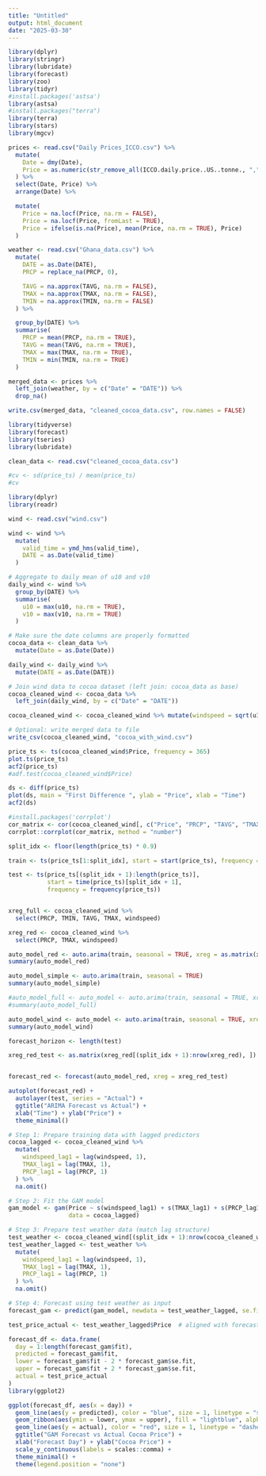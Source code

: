 ```yaml
---
title: "Untitled"
output: html_document
date: "2025-03-30"
---
```



```r
library(dplyr)
library(stringr)
library(lubridate) 
library(forecast)
library(zoo)
library(tidyr)
#install.packages('astsa')
library(astsa)
#install.packages("terra")
library(terra)
library(stars)
library(mgcv)
```

```r
prices <- read.csv("Daily Prices_ICCO.csv") %>%
  mutate(
    Date = dmy(Date),
    Price = as.numeric(str_remove_all(ICCO.daily.price..US..tonne., ","))
  ) %>%
  select(Date, Price) %>%
  arrange(Date) %>%  

  mutate(
    Price = na.locf(Price, na.rm = FALSE),      
    Price = na.locf(Price, fromLast = TRUE),    
    Price = ifelse(is.na(Price), mean(Price, na.rm = TRUE), Price)
  )

weather <- read.csv("Ghana_data.csv") %>%
  mutate(
    DATE = as.Date(DATE),
    PRCP = replace_na(PRCP, 0),  

    TAVG = na.approx(TAVG, na.rm = FALSE),
    TMAX = na.approx(TMAX, na.rm = FALSE),
    TMIN = na.approx(TMIN, na.rm = FALSE)
  ) %>%

  group_by(DATE) %>%
  summarise(
    PRCP = mean(PRCP, na.rm = TRUE),
    TAVG = mean(TAVG, na.rm = TRUE),
    TMAX = max(TMAX, na.rm = TRUE),
    TMIN = min(TMIN, na.rm = TRUE)
  )

merged_data <- prices %>%
  left_join(weather, by = c("Date" = "DATE")) %>%
  drop_na()  

write.csv(merged_data, "cleaned_cocoa_data.csv", row.names = FALSE)
```


```r
library(tidyverse)
library(forecast)  
library(tseries)   
library(lubridate) 

clean_data <- read.csv("cleaned_cocoa_data.csv") 

```


```r
#cv <- sd(price_ts) / mean(price_ts)
#cv
```


```r
library(dplyr)
library(readr)

wind <- read.csv("wind.csv")

wind <- wind %>%
  mutate(
    valid_time = ymd_hms(valid_time),
    DATE = as.Date(valid_time)
  )

# Aggregate to daily mean of u10 and v10
daily_wind <- wind %>%
  group_by(DATE) %>%
  summarise(
    u10 = max(u10, na.rm = TRUE),
    v10 = max(v10, na.rm = TRUE)
  )

# Make sure the date columns are properly formatted
cocoa_data <- clean_data %>%
  mutate(Date = as.Date(Date))

daily_wind <- daily_wind %>%
  mutate(DATE = as.Date(DATE))

# Join wind data to cocoa dataset (left join: cocoa_data as base)
cocoa_cleaned_wind <- cocoa_data %>%
  left_join(daily_wind, by = c("Date" = "DATE"))

cocoa_cleaned_wind <- cocoa_cleaned_wind %>% mutate(windspeed = sqrt(u10^2+v10^2))

# Optional: write merged data to file
write_csv(cocoa_cleaned_wind, "cocoa_with_wind.csv")
```

```r
price_ts <- ts(cocoa_cleaned_wind$Price, frequency = 365) 
plot.ts(price_ts)
acf2(price_ts)
#adf.test(cocoa_cleaned_wind$Price) 
```

```r
ds <- diff(price_ts)
plot(ds, main = "First Difference ", ylab = "Price", xlab = "Time")
acf2(ds)
```

```r
#install.packages('corrplot')
cor_matrix <- cor(cocoa_cleaned_wind[, c("Price", "PRCP", "TAVG", "TMAX", "TMIN", "windspeed")])
corrplot::corrplot(cor_matrix, method = "number")
```

```r
split_idx <- floor(length(price_ts) * 0.9)

train <- ts(price_ts[1:split_idx], start = start(price_ts), frequency = frequency(price_ts))

test <- ts(price_ts[(split_idx + 1):length(price_ts)],
           start = time(price_ts)[split_idx + 1],
           frequency = frequency(price_ts))


xreg_full <- cocoa_cleaned_wind %>%
  select(PRCP, TMIN, TAVG, TMAX, windspeed)

xreg_red <- cocoa_cleaned_wind %>%
  select(PRCP, TMAX, windspeed) 
```

```r
auto_model_red <- auto.arima(train, seasonal = TRUE, xreg = as.matrix(xreg_red[1:split_idx, ]))
summary(auto_model_red)
```

```r
auto_model_simple <- auto.arima(train, seasonal = TRUE)
summary(auto_model_simple)
```

```r
#auto_model_full <- auto_model <- auto.arima(train, seasonal = TRUE, xreg = as.matrix(xreg_full[1:split_idx, ]))
#summary(auto_model_full)
```

```r
auto_model_wind <- auto_model <- auto.arima(train, seasonal = TRUE, xreg = as.matrix(cocoa_cleaned_wind[1:split_idx, ]$windspeed))
summary(auto_model_wind)
```
```r
forecast_horizon <- length(test)

xreg_red_test <- as.matrix(xreg_red[(split_idx + 1):nrow(xreg_red), ])


forecast_red <- forecast(auto_model_red, xreg = xreg_red_test)

```

```r
autoplot(forecast_red) +
  autolayer(test, series = "Actual") +
  ggtitle("ARIMA Forecast vs Actual") +
  xlab("Time") + ylab("Price") +
  theme_minimal()
```

```r

# Step 1: Prepare training data with lagged predictors
cocoa_lagged <- cocoa_cleaned_wind %>%
  mutate(
    windspeed_lag1 = lag(windspeed, 1),
    TMAX_lag1 = lag(TMAX, 1),
    PRCP_lag1 = lag(PRCP, 1)
  ) %>%
  na.omit()

# Step 2: Fit the GAM model
gam_model <- gam(Price ~ s(windspeed_lag1) + s(TMAX_lag1) + s(PRCP_lag1),
                 data = cocoa_lagged)

# Step 3: Prepare test weather data (match lag structure)
test_weather <- cocoa_cleaned_wind[(split_idx + 1):nrow(cocoa_cleaned_wind), ]
test_weather_lagged <- test_weather %>%
  mutate(
    windspeed_lag1 = lag(windspeed, 1),
    TMAX_lag1 = lag(TMAX, 1),
    PRCP_lag1 = lag(PRCP, 1)
  ) %>%
  na.omit()

# Step 4: Forecast using test weather as input
forecast_gam <- predict(gam_model, newdata = test_weather_lagged, se.fit = TRUE)

```

```r
test_price_actual <- test_weather_lagged$Price  # aligned with forecast_gam

forecast_df <- data.frame(
  day = 1:length(forecast_gam$fit),
  predicted = forecast_gam$fit,
  lower = forecast_gam$fit - 2 * forecast_gam$se.fit,
  upper = forecast_gam$fit + 2 * forecast_gam$se.fit,
  actual = test_price_actual
)
library(ggplot2)

ggplot(forecast_df, aes(x = day)) +
  geom_line(aes(y = predicted), color = "blue", size = 1, linetype = "solid") +
  geom_ribbon(aes(ymin = lower, ymax = upper), fill = "lightblue", alpha = 0.3) +
  geom_line(aes(y = actual), color = "red", size = 1, linetype = "dashed") +
  ggtitle("GAM Forecast vs Actual Cocoa Price") +
  xlab("Forecast Day") + ylab("Cocoa Price") +
  scale_y_continuous(labels = scales::comma) +
  theme_minimal() +
  theme(legend.position = "none")

```

